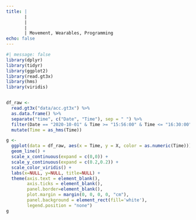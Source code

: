 ```yaml
---
title: |
       |
       |
       |
       | Movement, Wearables, Programming
echo: false
---
```


```r
#| message: false
library(dplyr)
library(tidyr)
library(ggplot2)
library(read.gt3x)
library(hms)
library(viridis)


df_raw <- 
  read.gt3x("data/acc.gt3x") %>%
  as.data.frame() %>%
  separate("time", c("Date", "Time"), sep = " ") %>%
  filter(Date == "2020-10-01" & Time >= "15:56:00" & Time <= "16:30:00") %>%
  mutate(Time = as_hms(Time)) 

g <-
  ggplot(data = df_raw, aes(x = Time, y = X, color = as.numeric(Time))) +
  geom_line() +
  scale_x_continuous(expand = c(0,0)) +
  scale_y_continuous(expand = c(0.2,0.2)) +
  scale_color_viridis() +
  labs(x=NULL, y=NULL, title=NULL) +
  theme(axis.text = element_blank(),
        axis.ticks = element_blank(),
        panel.border=element_blank(), 
        plot.margin = margin(0, 0, 0, 0, "cm"),
        panel.background = element_rect(fill='white'),
        legend.position = "none") 
g
```
